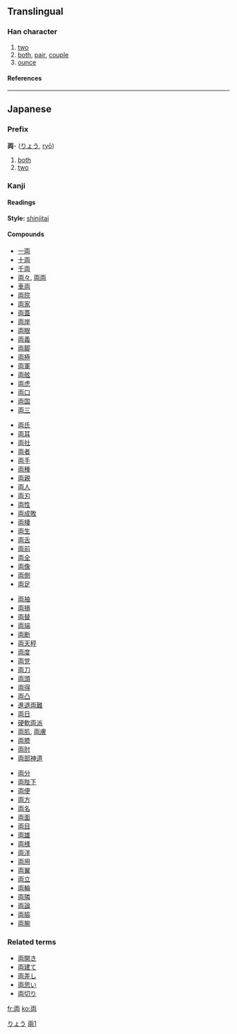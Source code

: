 {{see|兩}}<!-- may be replaced by zh-forms -->

==Translingual==
===Han character===
{{Han char|rn=1|rad=一|as=05|sn=6|four=|canj=一山月 (MUB)}}
# [[two]]
# [[both]], [[pair]], [[couple]]
# [[ounce]]
====References====
{{Han ref|kx=0078.101|dkj=00046|dj=0157.070|hdz=10019.010|uh=4E21|ud=20001}}
----
== Japanese ==
===Prefix===
'''両'''- ([[りょう]], [[ryō]])
# [[both]]
# [[two]]


===Kanji===
{{ja-kanji|grade=3|rs=一05}}
====Readings====
{{ja-readings|on=[[りょう]] ([[ryō]])|kun=[[ふたつ]] ([[futatsu]])}}
'''Style:''' [[shinjitai]]

====Compounds====
{{top4}}
*[[一両]]
*[[十両]]
*[[千両]]
*[[両々]], [[両両]]
*[[車両]]
*[[両院]]
*[[両家]]
*[[両蓋]]
*[[両岸]]
*[[両眼]]
*[[両義]]
*[[両脚]]
*[[両極]]
*[[両軍]]
*[[両舷]]
*[[両虎]]
*[[両口]]
*[[両国]]
*[[両三]]
{{mid4}}
*[[両氏]]
*[[両耳]]
*[[両社]]
*[[両者]]
*[[両手]]
*[[両種]]
*[[両親]]
*[[両人]]
*[[両刃]]
*[[両性]]
*[[両成敗]]
*[[両棲]]
*[[両生]]
*[[両舌]]
*[[両前]]
*[[両全]]
*[[両像]]
*[[両側]]
*[[両足]]
{{mid4}}
*[[両袖]]
*[[両損]]
*[[両替]]
*[[両端]]
*[[両断]]
*[[両天秤]]
*[[両度]]
*[[両党]]
*[[両刀]]
*[[両頭]]
*[[両得]]
*[[両凸]]
*[[進退両難]]
*[[両日]]
*[[硬軟両派]]
*[[両肌]], [[両膚]]
*[[両膝]]
*[[両肘]]
*[[両部神道]]
{{mid4}}
*[[両分]]
*[[両陛下]]
*[[両便]]
*[[両方]]
*[[両名]]
*[[両面]]
*[[両目]]
*[[両雄]]
*[[両様]]
*[[両洋]]
*[[両用]]
*[[両翼]]
*[[両立]]
*[[両輪]]
*[[両隣]]
*[[両論]]
*[[両脇]]
*[[両腕]]
{{bottom}}


===Related terms===
*[[両開き]]
*[[両建て]]
*[[両差し]]
*[[両思い]]
*[[両切り]]

[[Category:Japanese prefixes|りょう]]
[[Category:CJKV characters simplified differently in Japan and China|兩1]]

[[fr:両]]
[[ko:両]]